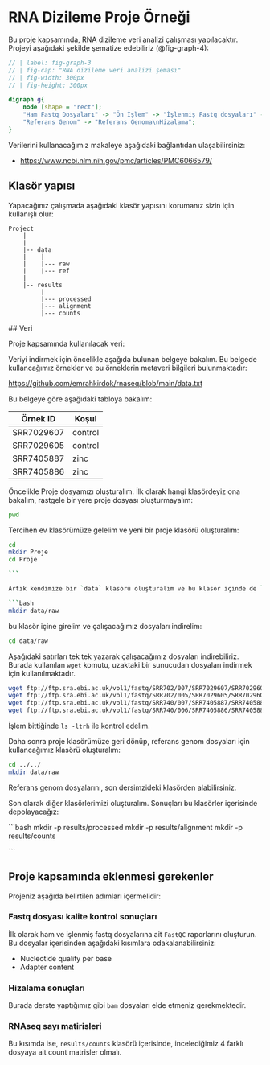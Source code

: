 # RNA Dizileme Proje Örneği

Bu proje kapsamında, RNA dizileme veri analizi çalışması yapılacaktır. Projeyi aşağıdaki şekilde şematize edebiliriz (@fig-graph-4):

```dot
// | label: fig-graph-3
// | fig-cap: "RNA dizileme veri analizi şeması"
// | fig-width: 300px
// | fig-height: 300px

digraph g{
    node [shape = "rect"];
    "Ham Fastq Dosyaları" -> "Ön İşlem" -> "İşlenmiş Fastq dosyaları" -> "Referans Genoma\nHizalama" -> "Sam ve Bam\ndosyaları Eldesi" -> "DNA sayı matrisi";
    "Referans Genom" -> "Referans Genoma\nHizalama";
}
```

Verilerini kullanacağımız makaleye aşağıdaki bağlantıdan ulaşabilirsiniz:

+ [https://www.ncbi.nlm.nih.gov/pmc/articles/PMC6066579/](https://www.ncbi.nlm.nih.gov/pmc/articles/PMC6066579/)

## Klasör yapısı

Yapacağınız çalışmada aşağıdaki klasör yapısını korumanız sizin için kullanışlı olur:

```
Project
    |
    |
    |-- data
    |    |
    |    |--- raw
    |    |--- ref
    |
    |-- results
         |
         |--- processed
         |--- alignment
         |--- counts

```

## Veri

Proje kapsamında kullanılacak veri:

Veriyi indirmek için öncelikle aşağıda bulunan belgeye bakalım. Bu belgede kullancağımız örnekler ve bu örneklerin metaveri bilgileri bulunmaktadır:

[https://github.com/emrahkirdok/rnaseq/blob/main/data.txt](https://github.com/emrahkirdok/rnaseq/blob/main/data.txt)

Bu belgeye göre aşağıdaki tabloya bakalım:

| Örnek ID    | Koşul   |
|-------------|---------|
| SRR7029607  | control |
| SRR7029605  | control |
| SRR7405887  | zinc    |
| SRR7405886  | zinc    |


Öncelikle Proje dosyamızı oluşturalım. İlk olarak hangi klasördeyiz ona bakalım, rastgele bir yere proje dosyası oluşturmayalım:

```bash
pwd

```

Tercihen ev klasörümüze gelelim ve yeni bir proje klasörü oluşturalım:

```bash
cd
mkdir Proje
cd Proje

``` 

Artık kendimize bir `data` klasörü oluşturalım ve bu klasör içinde de `raw` isimli başka bir klasör olsun:

```bash
mkdir data/raw

```

bu klasör içine girelim ve çalışacağımız dosyaları indirelim:

```bash
cd data/raw

```

Aşağıdaki satırları tek tek yazarak çalışacağımız dosyaları indirebiliriz. Burada kullanılan `wget` komutu, uzaktaki bir sunucudan dosyaları indirmek için kullanılmaktadır.


```bash
wget ftp://ftp.sra.ebi.ac.uk/vol1/fastq/SRR702/007/SRR7029607/SRR7029607.fastq.gz
wget ftp://ftp.sra.ebi.ac.uk/vol1/fastq/SRR702/005/SRR7029605/SRR7029605.fastq.gz
wget ftp://ftp.sra.ebi.ac.uk/vol1/fastq/SRR740/007/SRR7405887/SRR7405887.fastq.gz
wget ftp://ftp.sra.ebi.ac.uk/vol1/fastq/SRR740/006/SRR7405886/SRR7405886.fastq.gz

```

İşlem bittiğinde `ls -ltrh` ile kontrol edelim.

Daha sonra proje klasörümüze geri dönüp, referans genom dosyaları için kullancağımız klasörü oluşturalım:

```bash
cd ../../
mkdir data/raw

```

Referans genom dosyalarını, son dersimzideki klasörden alabilirsiniz.

Son olarak diğer klasörlerimizi oluşturalım. Sonuçları bu klasörler içerisinde depolayacağız:

```bash
mkdir -p results/processed
mkdir -p results/alignment
mkdir -p results/counts

``` 

## Proje kapsamında eklenmesi gerekenler 

Projeniz aşağıda belirtilen adımları içermelidir:

### Fastq dosyası kalite kontrol sonuçları

İlk olarak ham ve işlenmiş fastq dosyalarına ait `FastQC` raporlarını oluşturun. Bu dosyalar içerisinden aşağıdaki kısımlara odakalanabilirsiniz:

- Nucleotide quality per base
- Adapter content

### Hizalama sonuçları

Burada derste yaptığımız gibi `bam` dosyaları elde etmeniz gerekmektedir.

### RNAseq sayı matirisleri

Bu kısımda ise, `results/counts` klasörü içerisinde, incelediğimiz 4 farklı dosyaya ait count matrisler olmalı.